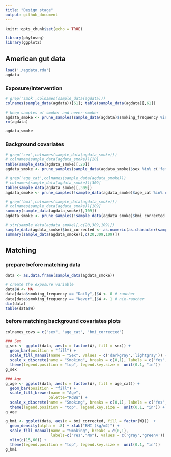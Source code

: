 ```yaml
---
title: "Design stage"
output: github_document
---
```


```r
knitr::opts_chunk$set(echo = TRUE)
```

```r
library(phyloseq)
library(ggplot2)
```

## American gut data 

```r
load('./agdata.rda')
agdata
```

### Exposure/Intervention

```r
# grep('smok',colnames(sample_data(agdata)))
colnames(sample_data(agdata))[61]; table(sample_data(agdata)[,61])
```
```r
# keep samples of smoker and never-smoker
agdata_smoke <- prune_samples(sample_data(agdata)$smoking_frequency %in% c('Daily','Never'), agdata)
rm(agdata)

agdata_smoke
```

### Background covariates

```r
# grep('sex',colnames(sample_data(agdata_smoke)))
# colnames(sample_data(agdata_smoke))[20]
table(sample_data(agdata_smoke)[,20])
agdata_smoke <- prune_samples(sample_data(agdata_smoke)$sex %in% c('female','male'), agdata_smoke)

# grep('age_cat',colnames(sample_data(agdata_smoke)))
# colnames(sample_data(agdata_smoke))[309]
table(sample_data(agdata_smoke)[,309])
agdata_smoke <- prune_samples(!sample_data(agdata_smoke)$age_cat %in% c('Not provided','','child','teen'), agdata_smoke)

# grep('bmi',colnames(sample_data(agdata_smoke)))
# colnames(sample_data(agdata_smoke))[109]
summary(sample_data(agdata_smoke)[,109])
agdata_smoke <- prune_samples(!sample_data(agdata_smoke)$bmi_corrected %in% c('Not provided',''), agdata_smoke)

# str(sample_data(agdata_smoke)[,c(20,309,109)])
sample_data(agdata_smoke)$bmi_corrected <- as.numeric(as.character(sample_data(agdata_smoke)$bmi_corrected))
summary(sample_data(agdata_smoke)[,c(20,309,109)])
```

## Matching

### prepare before matching data

```r
data <- as.data.frame(sample_data(agdata_smoke))

# create the exposure variable
data$W <- NA
data[data$smoking_frequency == "Daily",]$W <- 0 # raucher
data[data$smoking_frequency == "Never",]$W <- 1 # nie-raucher
dim(data)
table(data$W)
```

### before matching background covariates plots

```r
colnames_covs = c("sex", "age_cat", "bmi_corrected")
```

```r
### Sex 
g_sex <- ggplot(data, aes(x = factor(W), fill = sex)) +
  geom_bar(position = "fill") +
  scale_fill_manual(name = "Sex", values = c('darkgray','lightgray')) +
  scale_x_discrete(name = "Smoking", breaks = c(0,1), labels = c("Yes","No")) +
  theme(legend.position = "top", legend.key.size =  unit(0.1, "in"))
g_sex
```
```r
### Age
g_age <- ggplot(data, aes(x = factor(W), fill = age_cat)) +
  geom_bar(position = "fill") +
  scale_fill_brewer(name = "Age", 
                   palette="RdBu") +
  scale_x_discrete(name = "Smoking", breaks = c(0,1), labels = c("Yes","No")) +
  theme(legend.position = "top", legend.key.size =  unit(0.1, "in")) + guides(fill=guide_legend(nrow=3,byrow=TRUE))
g_age
```

```r
g_bmi <- ggplot(data, aes(x = bmi_corrected, fill = factor(W)))  +
  geom_density(alpha = .8) + xlab("BMI (kg/m2)") +
  scale_fill_manual(name = "Smoking", breaks = c(0,1),
                    labels=c("Yes","No"), values = c('gray','green4')) +
  xlim(c(15,60)) +   
  theme(legend.position = "top", legend.key.size =  unit(0.1, "in"))
g_bmi
```



